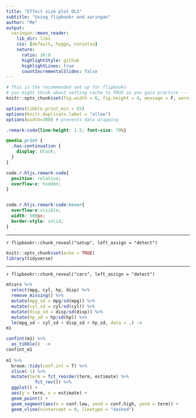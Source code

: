 ```yaml
---
title: "Effect size plot OLS"
subtitle: "Using flipbookr and xaringan"
author: "Me"
output:
  xaringan::moon_reader:
    lib_dir: libs
    css: [default, hygge, ninjutsu]
    nature:
      ratio: 16:9
      highlightStyle: github
      highlightLines: true
      countIncrementalSlides: false
---
```



```r
# This is the recommended set up for flipbooks
# you might think about setting cache to TRUE as you gain practice --- building flipbooks from scratch can be time consuming
knitr::opts_chunk$set(fig.width = 6, fig.height = 4, message = F, warning = FALSE, comment = "", cache = F)

options(tibble.print_min = 55)
options(knitr.duplicate.label = "allow")
options(width=300) # prevents data wrapping
```


```css
.remark-code{line-height: 1.5; font-size: 70%}

@media print {
  .has-continuation {
    display: block;
  }
}

code.r.hljs.remark-code{
  position: relative;
  overflow-x: hidden;
}


code.r.hljs.remark-code:hover{
  overflow-x:visible;
  width: 500px;
  border-style: solid;
}
```


---


`r flipbookr::chunk_reveal("setup", left_assign = "detect")`


```r
knitr::opts_chunk$set(echo = TRUE)
library(tidyverse)

```


---


`r flipbookr::chunk_reveal("cars", left_assign = "detect")`


```r
mtcars %>% 
  select(mpg, cyl, hp, disp) %>% 
  remove_missing() %>% 
  mutate(mpg_sd = mpg/sd(mpg)) %>% 
  mutate(cyl_sd = cyl/sd(cyl)) %>% 
  mutate(disp_sd = disp/sd(disp)) %>% 
  mutate(hp_sd = hp/sd(hp)) %>% 
  lm(mpg_sd ~ cyl_sd + disp_sd + hp_sd, data = .) ->
m1 

confint(m1) %>% 
  as_tibble()  ->
confint_m1
  
m1 %>% 
  broom::tidy(conf.int = T) %>% 
  slice(-1) %>% 
  mutate(term = fct_reorder(term, estimate) %>% 
           fct_rev()) %>% 
  ggplot() + 
  aes(y = term, x = estimate) + 
  geom_point() + 
  geom_segment(aes(x = conf.low, xend = conf.high, yend = term)) +
  geom_vline(xintercept = 0, linetype = "dashed")
```

